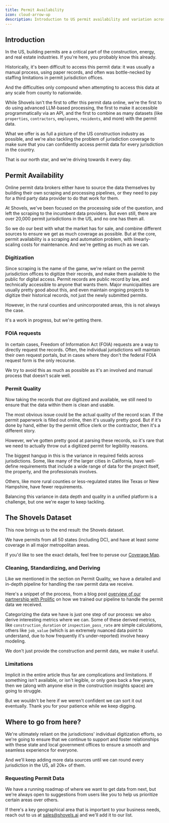 ```yaml
---
title: Permit Availability
icon: cloud-arrow-up
description: Introduction to US permit availability and variation across 20k+ jurisdictions. 
---
```


## Introduction

In the US, building permits are a critical part of the construction, energy, and real estate industries. If you're here, you probably know this already. 

Historically, it's been difficult to access this permit data: it was usually a manual process, using paper records, and often was bottle-necked by staffing limitations in permit jurisdiction offices. 

And the difficulties only compound when attempting to access this data at any scale from county to nationwide. 

While Shovels isn't the first to offer this permit data online, we're the first to do using advanced LLM-based processing, the first to make it accessible programmatically via an API, and the first to combine as many datasets (like `properties`, `contractors`, `employees`, `residents`, and more) with the permit data. 

What we offer is as full a picture of the US construction industry as possible, and we're also tackling the problem of jurisdiction coverage to make sure that you can confidently access permit data for every jurisdiction in the country. 

That is our north star, and we're driving towards it every day. 

## Permit Availability

Online permit data brokers either have to source the data themselves by building their own scraping and processing pipelines, or they need to pay for a third party data provider to do that work for them. 

At Shovels, we've been focused on the processing side of the question, and left the scraping to the incumbent data providers. But even still, there are over 20,000 permit jurisdictions in the US, and no one has them all. 

So we do our best with what the market has for sale, and combine different sources to ensure we get as much coverage as possible. But at the core, permit availability is a scraping and automation problem, with linearly-scaling costs for maintenance. And we're getting as much as we can. 

### Digitization

Since scraping is the name of the game, we're reliant on the permit jurisdiction offices to digitize their records, and make them available to the public for digital access. Permit records are public record by law, and technically accessible to anyone that wants them. Major municipalities are usually pretty good about this, and even maintain ongoing projects to digitize their historical records, not just the newly submitted permits. 

However, in the rural counties and unincorporated areas, this is not always the case. 

It's a work in progress, but we're getting there. 

### FOIA requests

In certain cases, Freedom of Information Act (FOIA) requests are a way to directly request the records. Often, the individual jurisdictions will maintain their own request portals, but in cases where they don't the federal FOIA request form is the only recourse. 

We try to avoid this as much as possible as it's an involved and manual process that doesn't scale well. 

### Permit Quality

Now taking the records that *are* digitized and available, we still need to ensure that the data within them is clean and usable. 

The most obvious issue could be the actual quality of the record scan. If the permit paperwork is filled out online, then it's usually pretty good. But if it's done by hand, either by the permit office clerk or the contractor, then it's a different story. 

However, we've gotten pretty good at parsing these records, so it's rare that we need to actually throw out a digitized permit for legibility reasons. 

The biggest hangup in this is the variance in required fields across jurisdictions. Some, like many of the larger cities in California, have well-define requirements that include a wide range of data for the project itself, the property, and the professionals involves. 

Others, like more rural counties or less-regulated states like Texas or New Hampshire, have fewer requirements.

Balancing this variance in data depth and quality in a unified platform is a challenge, but one we're eager to keep tackling. 

## The Shovels Dataset

This now brings us to the end result: the Shovels dataset. 

We have permits from all 50 states (including DC), and have at least *some* coverage in all major metropolitan areas. 

If you'd like to see the exact details, feel free to peruse our [Coverage Map](https://shovels.metabaseapp.com/public/dashboard/0573503d-88ac-4ba4-a723-346b55de482b?tab=36-summary&state=&city=&county_or_jurisdiction=&zip_code=&date_filter=).

### Cleaning, Standardizing, and Deriving

Like we mentioned in the section on Permit Quality, we have a detailed and in-depth pipeline for handling the raw permit data we receive. 

Here's a snippet of the process, from a blog post [overview of our partnership with Prolific](https://www.shovels.ai/blog/unlocking-shovelss-potential-with-prolific/) on how we trained our pipeline to handle the permit data we received. 

Categorizing the data we have is just one step of our process: we also derive interesting metrics where we can. Some of these derived metrics, like `construction_duration` or `inspection_pass_rate` are simple calculations, others like `job_value` (which is an extremely nuanced data point to understand, due to how frequently it's under-reported) involve heavy modeling. 

We don't just provide the construction and permit data, we make it useful. 

### Limitations

Implicit in the entire article thus far are complications and limitations. If something isn't available, or isn't legible, or only goes back a few years, then we (along with anyone else in the construction insights space) are going to struggle. 

But we wouldn't be here if we weren't confident we can sort it out eventually. Thank you for your patience while we keep digging. 

## Where to go from here?

We're ultimately reliant on the jurisdictions' individual digitization efforts, so we're going to ensure that we continue to support and foster relationships with these state and local government offices to ensure a smooth and seamless experience for everyone. 

And we'll keep adding more data sources until we can round every jurisdiction in the US, all 20k+ of them.

### Requesting Permit Data

We have a running roadmap of where we want to get data from next, but we're always open to suggestions from users like you to help us prioritize certain areas over others.

If there's a key geographical area that is important to your business needs, reach out to us at [sales@shovels.ai](mailto:sales@shovels.ai) and we'll add it to our list. 


